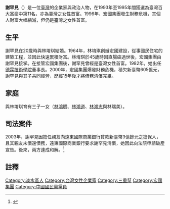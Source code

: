 {{Infobox Officeholder
| name          = 謝罕見
| sex           = 女
| image         = 
| alt           = 
| caption       = 
| birth_name    = 
| birth_date    =  {{birth year and age|1938}} 
| birth_place   =  {{TWN-JPN}}[[臺北州|臺北州]][[淡水郡|淡水郡]][[淡水街|淡水街]]
| death_date    =  <!-- {{Death date and age|YYYY|MM|DD|YYYY|MM|DD}} (death date then birth date) -->
| death_place   = 
| nationality   = {{ROC}}
| other_names   = 
| occupation    = 
| party         = {{KMT}}
| years_active  = 
| known_for     = 
| notable_works = 
| family        = [[謝隆盛|謝隆盛]]（弟）
| spouse        = [[林堉琪|林堉琪]]
| children      =三子一女
| past          =
*中國國民黨投資事業管理委員會委員
}}

'''謝罕見'''（{{bd|1938年||||}}）是一位[[臺灣|臺灣]]的企業家與政治人物，在1993年至1995年間獲選為臺灣百大富豪中第11名，亦為臺灣之女性首富。1996年，宏國集團發生財務危機，其個人財富大幅縮減，但仍是臺灣之女性首富。

==生平==
謝罕見在20歲時與林堉琪結婚。1964年，林堉琪創辦宏國建設，從事國民住宅的建築工程，並因此快速累積財富。林堉琪於45歲時因直腸癌過世後，宏國集團由謝罕見接掌。在接管宏國集團後，謝罕見曾經是臺灣女性首富。1982年，她出任[[德霖技術學院|德霖技術學院]]董事長。2000年，宏國集團爆發財務危機，積欠新臺幣605億元，謝罕見與其子共同經營，歷經15年後才將債務清償完畢。

==家庭==
與林堉琪育有三子一女（[[林鴻明|林鴻明]]、[[林鴻道|林鴻道]]、[[林鴻志|林鴻志]]與林瑞美）。

==司法案件==
2003年，謝罕見因擔任親友向遠東國際商業銀行貸款新臺幣3億餘元之擔保人，且其親友未償還債務，遠東國際商業銀行要求謝罕見清償，她因此向法院申請破產宣告。後來，兩方達成和解。<ref>{{cite news|author1=張琦珍|title=宏國負責人被聲請宣告破產|url=http://www.appledaily.com.tw/appledaily/article/headline/20030621/127582/|accessdate=2016-08-06|agency=台灣蘋果日報|date=2003-06-21|archive-date=2016-08-15|archive-url=https://web.archive.org/web/20160815115617/http://www.appledaily.com.tw/appledaily/article/headline/20030621/127582/|dead-url=no}}</ref>
==註釋==
{{reflist}}

{{宏國集團}}

[[Category:淡水區人|Category:淡水區人]]
[[Category:台灣女性企業家|Category:台灣女性企業家]]
[[Category:三重幫|Category:三重幫]]
[[Category:宏國集團|Category:宏國集團]]
[[Category:中國國民黨黨員|Category:中國國民黨黨員]]